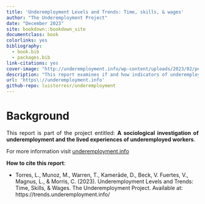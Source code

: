 ```yaml
--- 
title: 'Underemployment Levels and Trends: Time, skills, & wages'
author: "The Underemployment Project"
date: "December 2023"
site: bookdown::bookdown_site
documentclass: book
colorlinks: yes
bibliography:
  - book.bib
  - packages.bib
link-citations: yes
cover-image: "http://underemployment.info/wp-content/uploads/2023/02/pedestrians-400811_1920.jpg"
description: "This report examines if and how indicators of underemployment overlap and accumulate over time in the UK. We ask about the characteristics of those workers who experience the various forms and combinations of underemployment, as well as those with no underemployment."
url: 'https\://underemployment.info'
github-repo: luistorresr/underemployment
---
```


# Background {-}

<p align="justify">This report is part of the project entitled: **A sociological investigation of underemployment and the lived experiences of underemployed workers**. </p>

For more information visit [underemployment.info](https://underemployment.info)

<p align="justify">**How to cite this report**:</p>
- </p>Torres, L., Munoz, M., Warren, T., Kamerāde, D., Beck, V. Fuertes, V., Magnus, L., & Morris, C. (2023). Underemployment Levels and Trends: Time, Skills, & Wages. The Underemployment Project. Available at:  https://trends.underemployment.info/</p>
